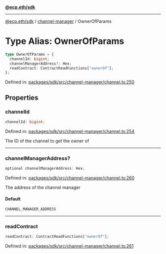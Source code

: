 [**@ecp.eth/sdk**](../../index.mdx)

***

[@ecp.eth/sdk](/sdk-reference/index.mdx) / [channel-manager](/sdk-reference/channel-manager/index.mdx) / OwnerOfParams

# Type Alias: OwnerOfParams

```ts
type OwnerOfParams = {
  channelId: bigint;
  channelManagerAddress?: Hex;
  readContract: ContractReadFunctions["ownerOf"];
};
```

Defined in: [packages/sdk/src/channel-manager/channel.ts:250](https://github.com/ecp-eth/comments-monorepo/blob/main/packages/sdk/src/channel-manager/channel.ts#L250)

## Properties

### channelId

```ts
channelId: bigint;
```

Defined in: [packages/sdk/src/channel-manager/channel.ts:254](https://github.com/ecp-eth/comments-monorepo/blob/main/packages/sdk/src/channel-manager/channel.ts#L254)

The ID of the channel to get the owner of

***

### channelManagerAddress?

```ts
optional channelManagerAddress: Hex;
```

Defined in: [packages/sdk/src/channel-manager/channel.ts:260](https://github.com/ecp-eth/comments-monorepo/blob/main/packages/sdk/src/channel-manager/channel.ts#L260)

The address of the channel manager

#### Default

```ts
CHANNEL_MANAGER_ADDRESS
```

***

### readContract

```ts
readContract: ContractReadFunctions["ownerOf"];
```

Defined in: [packages/sdk/src/channel-manager/channel.ts:261](https://github.com/ecp-eth/comments-monorepo/blob/main/packages/sdk/src/channel-manager/channel.ts#L261)
